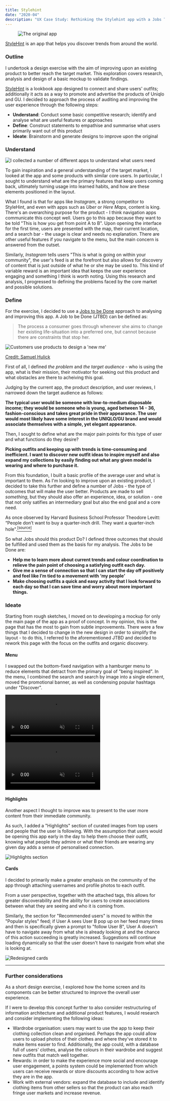 ```yaml
---
title: Stylehint
date: "2020-04"
description: "UX Case Study: Rethinking the Stylehint app with a Jobs To Be Done approach"
---
```


<figure>

![The original app](./stylehint.gif)

</figure>

<figcaption>
<a href="https://apps.apple.com/jp/app/stylehint-%E3%82%B9%E3%82%BF%E3%82%A4%E3%83%AB%E3%83%92%E3%83%B3%E3%83%88-%E7%9D%80%E3%81%93%E3%81%AA%E3%81%97%E7%99%BA%E8%A6%8B%E3%82%A2%E3%83%97%E3%83%AA/id1440248752" target="_blank">StyleHint</a> is an app that helps you discover trends from around the world.
</figcaption>

### Outline

I undertook a design exercise with the aim of improving upon an existing product to better reach the target market. This exploration covers research, analysis and design of a basic mockup to validate findings.

<a href="https://apps.apple.com/jp/app/stylehint-%E3%82%B9%E3%82%BF%E3%82%A4%E3%83%AB%E3%83%92%E3%83%B3%E3%83%88-%E7%9D%80%E3%81%93%E3%81%AA%E3%81%97%E7%99%BA%E8%A6%8B%E3%82%A2%E3%83%97%E3%83%AA/id1440248752" target="_blank">StyleHint</a> is a lookbook app designed to connect and share users' outfits; additionally it acts as a way to promote and advertise the products of Uniqlo and GU. I decided to approach the process of auditing and improving the user experience through the following steps:

- **Understand**: Conduct some basic competitive research; identify and analyse what are useful features or approaches
- **Define**: Construct statements to empathise and summarise what users primarily want out of this product
- **Ideate**: Brainstorm and generate designs to improve upon the original

### Understand

![I collected a number of different apps to understand what users need](./apps.jpg)

To gain inspiration and a general understanding of the target market, I looked at the app and some products with similar core users. In particular, I sought to understand what are the primary features that keep users coming back, ultimately turning usage into learned habits, and how are these elements positioned in the layout.

What I found is that for apps like _Instagram_, a strong competitor to StyleHint, and even with apps such as _Uber_ or _Here Maps_, content is king. There's an overarching purpose for the product - I think navigation apps communicate this concept well. Users go to this app because they want to be told "This is how you get from point A to B". Upon opening the interface for the first time, users are presented with the map, their current location, and a search bar - the usage is clear and needs no explanation. There are other useful features if you navigate to the menu, but the main concern is answered from the outset.

Similarly, _Instagram_ tells users "This is what is going on within your community", the user's feed is at the forefront but also allows for discovery of content that is just outside of what he or she may be used to. This kind of variable reward is an important idea that keeps the user experience engaging and something I think is worth noting. Using this research and analysis, I progressed to defining the problems faced by the core market and possible solutions.

### Define

For the exercise, I decided to use a <a href="https://jtbd.info/2-what-is-jobs-to-be-done-jtbd-796b82081cca" target="_blank" rel="noopener noreferrer">Jobs to be Done</a> approach to analysing and improving this app. A Job to be Done (JTBD) can be defined as:

> The process a consumer goes through whenever she aims to change her existing life-situation into a preferred one, but cannot because there are constraints that stop her.

![Customers use products to design a 'new me'](./jtbd.jpeg)

<figcaption>
  <a href="https://jtbd.info/2-what-is-jobs-to-be-done-jtbd-796b82081cca" target="_blank" rel="noopener noreferrer">
  Credit: Samuel Hulick
  </a>
</figcaption>

First of all, I defined _the problem_ and _the target audience_ - who is using the app, what is their mission, their motivator for seeking out this product and what obstacles are there to acheiving this goal.

Judging by the current app, the product description, and user reviews, I narrowed down the target audience as follows:

**The typical user would be someone with low-to-medium disposable income; they would be someone who is young, aged between 14 - 36, fashion-conscious and takes great pride in their appearance. The user would most likely have some interest in the UNIQLO/GU brand and would associate themselves with a simple, yet elegant appearance.**

Then, I sought to define what are the major pain points for this type of user and what functions do they desire?

**Picking outfits and keeping up with trends is time-consuming and inefficient. I want to discover new outfit ideas to inspire myself and also expand my collections by easily finding out what any given model is wearing and where to purchase it.**

From this foundation, I built a basic profile of the average user and what is important to them. As I'm looking to improve upon an existing product, I decided to take this further and define a number of Jobs - the type of outcomes that will make the user better. Products are made to sell _something_, but they should also offer an experience, idea, or solution - one that not only satifies an intermediary goal but also the end goal and a core need.

As once observed by Harvard Business School Professor Theodore Levitt: “People don’t want to buy a quarter-inch drill. They want a quarter-inch hole".<a href="https://blogs.ubc.ca/marvinamm/2011/09/26/people-dont-want-to-buy-a-quarter-inch-drill-they-want-a-quarter-inch-hole/" target="_blank" rel="noopener noreferrer" ><sup>[source]</sup></a>

So what Jobs should this product Do? I defined three outcomes that should be fulfilled and used them as the basis for my analysis. The Jobs to be Done are:

- **Help me to learn more about current trends and colour coordination to relieve the pain point of choosing a satisfying outfit each day.**
- **Give me a sense of connection so that I can start the day off positively and feel like I’m tied to a movement with ‘my people’**
- **Make choosing outfits a quick and easy activity that I look forward to each day so that I can save time and worry about more important things.**

### Ideate

Starting from rough sketches, I moved on to developing a mockup for only the main page of the app as a proof of concept. In my opinion, this is the page that has the most to gain from subtle improvements. There were a few things that I decided to change in the new design in order to simplify the layout - to do this, I referred to the aforementioned JTBD and decided to rework this page with the focus on the outfits and organic discovery.

#### Menu

I swapped out the bottom-fixed navigation with a hamburger menu to reduce elements that detract from the primary goal of "being inspired". In the menu, I combined the search and search by image into a single element, moved the promotional banner, as well as condensing popular hashtags under "Discover".

<div style={{display: "flex", marginBottom: "1em"}}>
  <video autoPlay loop muted style={{width: "50%", height: "auto"}}>
    <source src="home.mp4" type="video/mp4" />
  </video>
  <video autoPlay loop muted style={{width: "50%", height: "auto"}}>
    <source src="menu.mp4" type="video/mp4" />
  </video>
</div>

#### Highlights

Another aspect I thought to improve was to present to the user more content from their immediate community. 

As such, I added a "Highlights" section of curated images from top users and people that the user is following. With the assumption that users would be opening this app early in the day to help them choose their outfit, knowing what people they admire or what their friends are wearing any given day adds a sense of personalised connection.

![Highlights section](./highlights.png)

#### Cards

I decided to primarily make a greater emphasis on the community of the app through attaching usernames and profile photos to each outfit. 

From a user perspective, together with the attached tags, this allows for greater discoverability and the ability for users to create associations between what they are seeing and who it is coming from.

Similarly, the section for "Recommended users" is moved to within the "Popular styles" feed; if User A sees User B pop up on her feed many times and then is specifically given a prompt to "follow User B", User A doesn't have to navigate away from what she is already looking at and the chance of this action succeeding is greatly increased. Suggestions will continue loading dynamically so that the user doesn't have to navigate from what she is looking at.

![Redesigned cards](./follow.png)

---

### Further considerations

As a short design exercise, I explored how the home screen and its components can be better structured to improve the overall user experience.

If I were to develop this concept further to also consider restructuring of information architecture and additional product features, I would research and consider implementing the following ideas:

- Wardrobe organisation: users may want to use the app to keep their clothing collection clean and organised. Perhaps the app could allow users to upload photos of their clothes and where they've stored it to make items easier to find. Additionally, the app could, with a database full of users' clothes, analyse the colours in their wardrobe and suggest new outfits that match well together.
- Rewards: in order to make the experience more social and encourage user engagement, a points system could be implemented from which users can receive rewards or store discounts according to how active they are in the app.
- Work with external vendors: expand the database to include and identify clothing items from other sellers so that the product can also reach fringe user markets and increase revenue.
